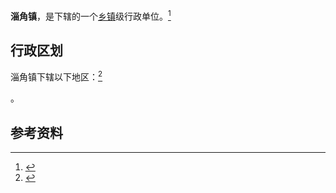 {{中国乡级行政区|37/16/21/103/000}}

'''淄角镇'''，是{{PRC admin/fullname|37/16/21/103/000|3}}下辖的一个[[乡镇|乡镇]]级行政单位。<ref>{{PRC admin/ref sgc|{{PRC admin/parent|37/16/21/103/000}}}}</ref>

== 行政区划 ==

淄角镇下辖以下地区：<ref>{{PRC admin/ref sgc|37/16/21/103/000}}</ref>

{{PRC admin/children|37/16/21/103/000}}。

== 参考资料 ==

{{reflist}}

{{行政区划小作品}}
{{PRC admin/navcat|37/16/21/103/000}}